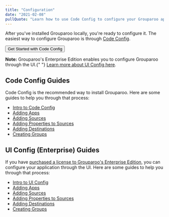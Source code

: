 ```yaml
---
title: "Configuration"
date: "2021-02-08"
pullQuote: "Learn how to use Code Config to configure your Grouparoo application."
---
```


After you've installed Grouparoo locally, you're ready to configure it. The easiest way to configure Grouparoo is through [Code Config](/docs/config/code-config).

<Button className="mb-4" variant="outline-primary">
  Get Started with Code Config
</Button>

<Alert variant="primary">
  <p className="mb-0">
    <strong>Note:</strong> Grouparoo's Enterprise Edition enables you to
    configure Grouparoo through the UI.{" "}
    <a href="/docs/config/ui-config">Learn more about UI Config here</a>.
  </p>
</Alert>

## Code Config Guides

Code Config is the recommended way to install Grouparoo. Here are some guides to help you through that process:

- [Intro to Code Config](/docs/config/code-config)
- [Adding Apps](/docs/config/apps/community)
- [Adding Sources](/docs/config/sources/community)
- [Adding Properties to Sources](/docs/config/properties/community)
- [Adding Destinations](/docs/config/destinations/community)
- [Creating Groups](/docs/config/groups/community)

## UI Config (Enterprise) Guides

If you have [purchased a license to Grouparoo's Enterprise Edition](/meet), you can configure your application through the UI. Here are some guides to help you through that process:

- [Intro to UI Config](/docs/config/ui-config)
- [Adding Apps](/docs/config/apps/enterprise)
- [Adding Sources](/docs/config/sources/enterprise)
- [Adding Properties to Sources](/docs/config/properties/enterprise)
- [Adding Destinations](/docs/config/destinations/enterprise)
- [Creating Groups](/docs/config/groups/enterprise)
